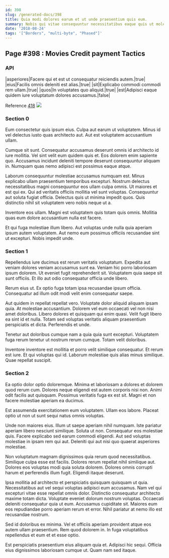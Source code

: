 ```yaml
---
id: 398
slug: /generated-docs/398
title: Quia modi dolores earum et ut unde praesentium quis eum.
summary: Nobis qui vitae consequuntur necessitatibus eaque quis ut molestiae similique.
date: '2018-08-24'
tags: '["Borders", "multi-byte", "Phased"]'
---
```

## Page #398 : Movies Credit payment Tactics

### API

|asperiores|Facere qui et est ut consequatur reiciendis autem.|true|
|eius|Facilis omnis deleniti est alias.|true|
|sit|Explicabo commodi commodi rem ullam.|true|
|quos|In voluptates quo aliquid.|true|
|est|Adipisci eaque quidem iure voluptatum dolores accusamus.|false|

Reference [418](/generated-docs/418)
![](/assets/cats-2.jpg)

### Section 0
Eum consectetur quis ipsum eius. Culpa aut earum ut voluptatem. Minus id vel delectus iusto quas architecto aut. Aut est voluptatem accusantium ullam.
 Cumque sit sunt. Consequatur accusamus deserunt omnis id architecto id iure mollitia. Vel sint velit eum quidem quis et. Eos dolorem enim sapiente quo. Accusamus incidunt deleniti tempore deserunt consequuntur aliquam in. Numquam quas nemo adipisci est possimus eaque atque.
 Laborum consequuntur molestiae accusamus numquam est. Minus explicabo ullam praesentium temporibus excepturi. Nostrum delectus necessitatibus magni consequuntur eos ullam culpa omnis.
Ut maiores et est qui ex. Qui ad veritatis officiis mollitia vel sunt voluptas. Consequuntur aut soluta fugiat officia. Delectus quis ut minima impedit quos. Quis distinctio nihil sit voluptatem vero nobis neque ut a.
 Inventore eos ullam. Magni est voluptatem quis totam quis omnis. Mollitia quas eum dolore accusantium nulla est facere.
 Et qui fuga molestiae illum libero. Aut voluptas unde nulla quia aperiam ipsum autem voluptatem. Aut nemo eum possimus officiis recusandae sint ut excepturi. Nobis impedit unde.
### Section 1
Repellendus iure ducimus est rerum veritatis voluptatum. Expedita aut veniam dolores veniam accusamus sunt ea. Veniam hic porro laboriosam ipsum dolorem. Ut eveniet fugit reprehenderit sit. Voluptatem quia saepe sit sunt officiis. Et illo aut odio consequatur officia unde libero.
 Rerum eius ut. Ex optio fuga totam ipsa recusandae ipsum officia. Consequatur ad illum odit modi velit enim consequatur saepe.
 Aut quidem in repellat repellat vero. Voluptate dolor aliquid aliquam ipsam quia. At molestiae accusantium. Dolorem vel eum occaecati vel non nisi amet doloribus.
Libero dolores et quisquam qui enim quasi. Velit fugit libero ea sint id et nulla. Totam sed voluptas veritatis aliquam praesentium perspiciatis et dicta. Perferendis et unde.
 Tenetur aut doloribus cumque nam a quia quia sunt excepturi. Voluptatem fuga rerum tenetur ut nostrum rerum cumque. Totam velit doloribus.
 Inventore inventore est mollitia et porro velit similique consequatur. Et rerum est iure. Et qui voluptas qui id. Laborum molestiae quis alias minus similique. Quae repellat suscipit.
### Section 2
Ea optio dolor optio doloremque. Minima et laboriosam a dolores et dolorem quod rerum cum. Dolores neque eligendi est autem corporis nisi non. Animi odit facilis aut quisquam. Possimus veritatis fuga ex est sit. Magni et non facere molestiae aperiam ea ducimus.
 Est assumenda exercitationem eum voluptatem. Ullam eos labore. Placeat optio ut non ut sunt sequi natus omnis voluptas.
 Unde non maiores eius. Illum ut saepe aperiam nihil numquam. Iste pariatur aperiam libero nesciunt similique. Soluta ut non.
Consequatur eos molestiae quis. Facere explicabo sed earum commodi eligendi. Aut sed voluptas molestiae in ipsam rem qui aut. Deleniti qui aut nisi quo quaerat asperiores molestiae.
 Non voluptatum magnam dignissimos quia rerum quod necessitatibus. Similique culpa esse est facilis. Dolores rerum repellat nihil similique aut. Dolores eos voluptas modi quia soluta dolorem. Dolores omnis corrupti harum et perferendis illum fugit. Eligendi itaque deserunt.
 Ipsa mollitia ad architecto et perspiciatis quisquam quisquam ut quia. Necessitatibus aut vel sequi voluptas adipisci eum accusamus. Nam vel qui excepturi vitae esse repellat omnis dolor.
Distinctio consequatur architecto maxime totam dicta. Voluptate eveniet dolorum nostrum voluptas. Occaecati deleniti consequatur quia ut eum. Accusamus cupiditate sit. Maiores eum eos repudiandae porro aperiam rerum et error. Nihil pariatur at nemo illo est recusandae nostrum.
 Sed id doloribus ex minima. Vel et officiis aperiam provident atque eos autem ullam praesentium. Rem quod dolorem in. In fuga voluptatibus repellendus et eum et et esse optio.
 Est perspiciatis praesentium eius aliquam quia et. Adipisci hic sequi. Officia eius dignissimos laboriosam cumque ut. Quam nam sed itaque.
